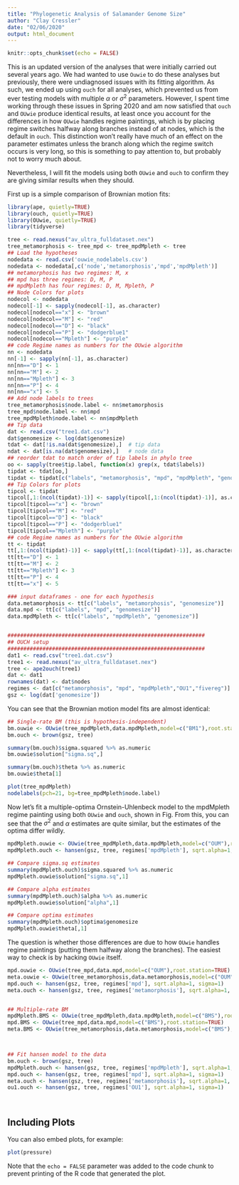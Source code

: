 ```yaml
---
title: "Phylogenetic Analysis of Salamander Genome Size"
author: "Clay Cressler"
date: "02/06/2020"
output: html_document
---
```


```r
knitr::opts_chunk$set(echo = FALSE)
```

This is an updated version of the analyses that were initially carried out several years ago. 
We had wanted to use $\texttt{Ouwie}$ to do these analyses but previously, there were undiagnosed issues with its fitting algorithm.
As such, we ended up using $\texttt{ouch}$ for all analyses, which prevented us from ever testing models with multiple $\alpha$ or $\sigma^2$ parameters.
However, I spent time working through these issues in Spring 2020 and am now satisfied that $\texttt{ouch}$ and $\texttt{OUwie}$ produce identical results, at least once you account for the differences in how $\texttt{OUwie}$ handles regime paintings, which is by placing regime switches halfway along branches instead of at nodes, which is the default in $\texttt{ouch}$.
This distinction won't really have much of an effect on the parameter estimates unless the branch along which the regime switch occurs is very long, so this is something to pay attention to, but probably not to worry much about.

Nevertheless, I will fit the models using both $\texttt{OUwie}$ and $\texttt{ouch}$ to confirm they are giving similar results when they should. 

First up is a simple comparison of Brownian motion fits:

```r
library(ape, quietly=TRUE)
library(ouch, quietly=TRUE)
library(OUwie, quietly=TRUE)
library(tidyverse)

tree <- read.nexus("av_ultra_fulldataset.nex")
tree_metamorphosis <- tree_mpd <- tree_mpdMpleth <- tree
## Load the hypotheses
nodedata <- read.csv('ouwie_nodelabels.csv')
nodedata <- nodedata[,c('node','metamorphosis','mpd','mpdMpleth')]
## metamorphosis has two regimes: M, x
## mpd has three regimes: D, M, P
## mpdMpleth has four regimes: D, M, Mpleth, P
## Node Colors for plots
nodecol <- nodedata
nodecol[-1] <- sapply(nodecol[-1], as.character)
nodecol[nodecol=="x"] <- "brown"
nodecol[nodecol=="M"] <- "red"
nodecol[nodecol=="D"] <- "black"
nodecol[nodecol=="P"] <- "dodgerblue1"
nodecol[nodecol=="Mpleth"] <- "purple"
## code Regime names as numbers for the OUwie algorithm
nn <- nodedata
nn[-1] <- sapply(nn[-1], as.character)
nn[nn=="D"] <- 1
nn[nn=="M"] <- 2
nn[nn=="Mpleth"] <- 3
nn[nn=="P"] <- 4
nn[nn=="x"] <- 5
## Add node labels to trees
tree_metamorphosis$node.label <- nn$metamorphosis
tree_mpd$node.label <- nn$mpd
tree_mpdMpleth$node.label <- nn$mpdMpleth
## Tip data
dat <- read.csv("tree1.dat.csv")
dat$genomesize <- log(dat$genomesize)
tdat <- dat[!is.na(dat$genomesize),]  # tip data
ndat <- dat[is.na(dat$genomesize),]   # node data
## reorder tdat to match order of tip labels in phylo tree
oo <- sapply(tree$tip.label, function(x) grep(x, tdat$labels))
tipdat <- tdat[oo,]
tipdat <- tipdat[c("labels", "metamorphosis", "mpd", "mpdMpleth", "genomesize")]
## Tip Colors for plots
tipcol <- tipdat
tipcol[,1:(ncol(tipdat)-1)] <- sapply(tipcol[,1:(ncol(tipdat)-1)], as.character)
tipcol[tipcol=="x"] <- "brown"
tipcol[tipcol=="M"] <- "red"
tipcol[tipcol=="D"] <- "black"
tipcol[tipcol=="P"] <- "dodgerblue1"
tipcol[tipcol=="Mpleth"] <- "purple"
## code Regime names as numbers for the OUwie algorithm
tt <- tipdat
tt[,1:(ncol(tipdat)-1)] <- sapply(tt[,1:(ncol(tipdat)-1)], as.character)
tt[tt=="D"] <- 1
tt[tt=="M"] <- 2
tt[tt=="Mpleth"] <- 3
tt[tt=="P"] <- 4
tt[tt=="x"] <- 5

### input dataframes - one for each hypothesis
data.metamorphosis <- tt[c("labels", "metamorphosis", "genomesize")]
data.mpd <- tt[c("labels", "mpd", "genomesize")]
data.mpdMpleth <- tt[c("labels", "mpdMpleth", "genomesize")]


##############################################################
## OUCH setup
##############################################################
dat1 <- read.csv("tree1.dat.csv")
tree1 <- read.nexus("av_ultra_fulldataset.nex")
tree <- ape2ouch(tree1)
dat <- dat1
rownames(dat) <- dat$nodes
regimes <- dat[c("metamorphosis", "mpd", "mpdMpleth","OU1","fivereg")]
gsz <- log(dat['genomesize'])
```

You can see that the Brownian motion model fits are almost identical:

```r
## Single-rate BM (this is hypothesis-independent)
bm.ouwie <- OUwie(tree_mpdMpleth,data.mpdMpleth,model=c("BM1"),root.station=TRUE,scaleHeight=TRUE)
bm.ouch <- brown(gsz, tree)

summary(bm.ouch)$sigma.squared %>% as.numeric
bm.ouwie$solution["sigma.sq",]

summary(bm.ouch)$theta %>% as.numeric
bm.ouwie$theta[1]

```
```r
plot(tree_mpdMpleth)
nodelabels(pch=21, bg=tree_mpdMpleth$node.label)


```
Now let's fit a multiple-optima Ornstein-Uhlenbeck model to the mpdMpleth regime painting using both $\texttt{OUwie}$ and $\texttt{ouch}$, shown in Fig. 
From this, you can see that the $\sigma^2$ and $\alpha$ estimates are quite similar, but the estimates of the optima differ wildly.

```r

mpdMpleth.ouwie <- OUwie(tree_mpdMpleth,data.mpdMpleth,model=c("OUM"),root.station=TRUE)
mpdMpleth.ouch <- hansen(gsz, tree, regimes['mpdMpleth'], sqrt.alpha=1, sigma=1)

## Compare sigma.sq estimates
summary(mpdMpleth.ouch)$sigma.squared %>% as.numeric
mpdMpleth.ouwie$solution["sigma.sq",1]

## Compare alpha estimates
summary(mpdMpleth.ouch)$alpha %>% as.numeric
mpdMpleth.ouwie$solution["alpha",1]

## Compare optima estimates
summary(mpdMpleth.ouch)$optima$genomesize
mpdMpleth.ouwie$theta[,1]

```

The question is whether those differences are due to how $\texttt{OUwie}$ handles regime paintings (putting them halfway along the branches). 
The easiest way to check is by hacking $\texttt{OUwie}$ itself.

```r

mpd.ouwie <- OUwie(tree_mpd,data.mpd,model=c("OUM"),root.station=TRUE)
meta.ouwie <- OUwie(tree_metamorphosis,data.metamorphosis,model=c("OUM"),root.station=TRUE)
mpd.ouch <- hansen(gsz, tree, regimes['mpd'], sqrt.alpha=1, sigma=1)
meta.ouch <- hansen(gsz, tree, regimes['metamorphosis'], sqrt.alpha=1, sigma=1)


## Multiple-rate BM
mpdMpleth.BMS <- OUwie(tree_mpdMpleth,data.mpdMpleth,model=c("BMS"),root.station=TRUE)
mpd.BMS <- OUwie(tree_mpd,data.mpd,model=c("BMS"),root.station=TRUE)
meta.BMS <- OUwie(tree_metamorphosis,data.metamorphosis,model=c("BMS"),root.station=TRUE)



## Fit hansen model to the data
bm.ouch <- brown(gsz, tree)
mpdMpleth.ouch <- hansen(gsz, tree, regimes['mpdMpleth'], sqrt.alpha=1, sigma=1)
mpd.ouch <- hansen(gsz, tree, regimes['mpd'], sqrt.alpha=1, sigma=1)
meta.ouch <- hansen(gsz, tree, regimes['metamorphosis'], sqrt.alpha=1, sigma=1)
ou1.ouch <- hansen(gsz, tree, regimes['OU1'], sqrt.alpha=1, sigma=1)




```

## Including Plots

You can also embed plots, for example:

```r
plot(pressure)
```

Note that the `echo = FALSE` parameter was added to the code chunk to prevent printing of the R code that generated the plot.
